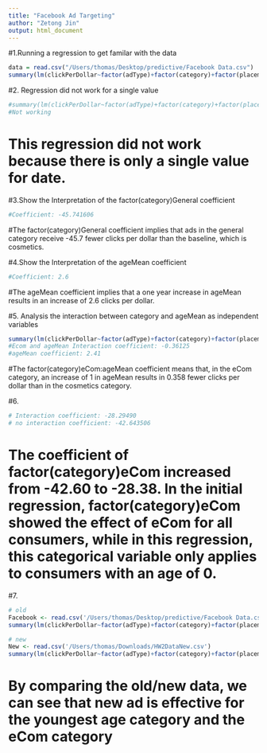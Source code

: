 ```yaml
---
title: "Facebook Ad Targeting"
author: "Zetong Jin"
output: html_document
---
```



#1.Running a regression to get familar with the data
```r
data = read.csv("/Users/thomas/Desktop/predictive/Facebook Data.csv")
summary(lm(clickPerDollar~factor(adType)+factor(category)+factor(placement)+factor(keywords)+factor(body)+ageMean, data = data))
```


#2. Regression did not work for a single value
```r
#summary(lm(clickPerDollar~factor(adType)+factor(category)+factor(placement)+factor(keywords)+factor(body)+ageMean+date, data = data)) 
#Not working
```

# This regression did not work because there is only a single value for date.

#3.Show the Interpretation of the factor(category)General coefficient
```r
#Coefficient: -45.741606
```

#The factor(category)General coefficient implies that ads in the general category receive -45.7 fewer clicks per dollar than the baseline, which is cosmetics.

#4.Show the Interpretation of the ageMean coefficient
```r
#Coefficient: 2.6
```

#The ageMean coefficient implies that a one year increase in ageMean results in an increase of 2.6 clicks per dollar.

#5. Analysis the interaction between category and ageMean as independent variables 
```r
summary(lm(clickPerDollar~factor(adType)+factor(category)+factor(placement)+factor(keywords)+factor(body)+ageMean+factor(category):ageMean, data = data))
#Ecom and ageMean Interaction coefficient: -0.36125 
#ageMean coefficient: 2.41
```

#The factor(category)eCom:ageMean coefficient means that, in the eCom category, an increase of 1 in ageMean results in 0.358 fewer clicks per dollar than in the cosmetics category.

#6. 
```r
# Interaction coefficient: -28.29490
# no interaction coefficient: -42.643506 
```

# The coefficient of factor(category)eCom increased from -42.60 to -28.38. In the initial regression, factor(category)eCom showed the effect of eCom for all consumers, while in this regression, this categorical variable only applies to consumers with an age of 0.

#7. 

```r
# old
Facebook <- read.csv('/Users/thomas/Desktop/predictive/Facebook Data.csv')
summary(lm(clickPerDollar~factor(adType)+factor(category)+factor(placement)+ factor(keywords)+factor(body)+factor(ageMean)+factor(category)*factor(ageMean),data = Facebook))

# new
New <- read.csv('/Users/thomas/Downloads/HW2DataNew.csv')
summary(lm(clickPerDollar~factor(adType)+factor(category)+factor(placement)+ factor(keywords)+factor(body)+factor(ageMean)+factor(category)*factor(ageMean),data = New))
```

# By comparing the old/new data, we can see that new ad is effective for the youngest age category and the eCom category
